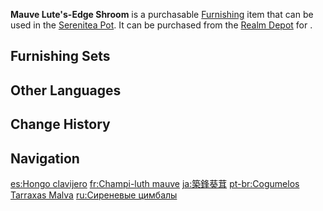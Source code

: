 {{Furnishing Infobox
|id             = 372448
|image          = Item Mauve Lute's-Edge Shroom.png
|category       = Landform
|subcategory    = Large Shrub
|quality        = 3
|adeptal_energy = 20
|load           = 35
|reduced_load   = 24
|description    = A large mauve-colored fungus that possesses a tenacious vitality and a unique surface that simultaneously grants great springiness and the ability to retain moisture for long periods. In theory, this fungus could be used to maintain the humidity of a courtyard, but they seem to only grow in special environments and do not take well to transplantation into more mundane locales.<br>It is said that it displays the special markings of the Lute's Edge art of calligraphic penmanship if you look at it from just the right angle, which is how it got its name.
|source1        = [[Realm Depot]]
}}
'''Mauve Lute's-Edge Shroom''' is a purchasable [[Furnishing]] item that can be used in the [[Serenitea Pot]]. It can be purchased from the [[Realm Depot]] for {{Item|Realm Currency|30|x=80}}.

==Furnishing Sets==
{{Craft Usage|type=Furnishing Set}}

==Other Languages==
{{Other Languages
|default_hidden = 1
|en      = Mauve Lute's-Edge Shroom
|zhs     = 锦葵筑锋菇
|zhs_rm  = Jǐnkuí Zhù Fēng Gū
|zht     = 錦葵築鋒菇
|zht_rm  = Jǐnkuí Zhù Fēng Gū
|ja      = 築鋒葵茸
|ja_rm   = Chikuhou Kijou{{Assumed}}
|ko      = 아욱빛 축봉버섯
|es      = Hongo clavijero
|fr      = Champi-luth mauve
|ru      = Сиреневые цимбалы
|th      = เห็ดโคนหัวแหลมสีแดงอมม่วง
|th_rm   = 
|vi      = Nấm Cẩm Quỳ Trúc Phong
|de      = Malvenspitzenpilz
|id      = Jamur Ujung Kuas Mauve
|pt      = Cogumelos Tarraxas Malva
|tr      = Leylak Ud Kenarı Mantarı
|it      = Filofungo lilla
}}

==Change History==
{{Change History|2.7}}

==Navigation==
{{Furnishing Navbox|exterior}}

[[es:Hongo clavijero]]
[[fr:Champi-luth mauve]]
[[ja:築鋒葵茸]]
[[pt-br:Cogumelos Tarraxas Malva]]
[[ru:Сиреневые цимбалы]]